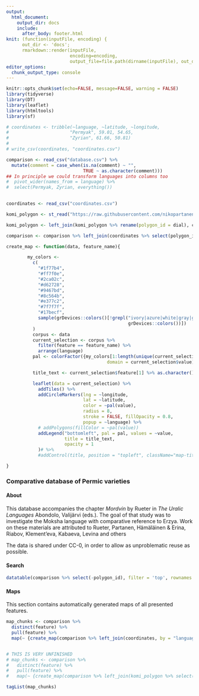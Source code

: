```yaml
---
output: 
  html_document:
    output_dir: docs
    include:
      after_body: footer.html
knit: (function(inputFile, encoding) { 
      out_dir <- 'docs';
      rmarkdown::render(inputFile,
                        encoding=encoding, 
                        output_file=file.path(dirname(inputFile), out_dir, 'index.html')) })
editor_options: 
  chunk_output_type: console
---
```


```r
knitr::opts_chunk$set(echo=FALSE, message=FALSE, warning = FALSE)
library(tidyverse)
library(DT)
library(leaflet)
library(htmltools)
library(sf)

# coordinates <- tribble(~language, ~latitude, ~longitude,
#                       "Permyak", 59.01, 54.65,
#                       "Zyrian", 61.66, 50.81)
# 
# write_csv(coordinates, "coordinates.csv")

comparison <- read_csv("database.csv") %>%
  mutate(comment = case_when(is.na(comment) ~ "",
                             TRUE ~ as.character(comment)))
## In principle we could transform languages into columns too 
#  pivot_wider(names_from = language) %>%
#  select(Permyak, Zyrian, everything())
  

coordinates <- read_csv("coordinates.csv")

komi_polygon <- st_read("https://raw.githubusercontent.com/nikopartanen/language_maps/master/geojson/kom.geojson")

komi_polygon <- left_join(komi_polygon %>% rename(polygon_id = dial), coordinates)

comparison <- comparison %>% left_join(coordinates %>% select(polygon_id, language))

create_map <- function(data, feature_name){

        my_colors <-
          c(
            "#1f77b4",
            "#ff7f0e",
            "#2ca02c",
            "#d62728",
            "#9467bd",
            "#8c564b",
            "#e377c2",
            "#7f7f7f",
            "#17becf",
            sample(grDevices::colors()[!grepl("ivory|azure|white|gray|grey|black|pink|1",
                                              grDevices::colors())])
          )
          corpus <- data
          current_selection <- corpus %>% 
            filter(feature == feature_name) %>%
            arrange(language)
          pal <- colorFactor({my_colors[1:length(unique(current_selection$value))]},
                                      domain = current_selection$value)

          title_text <- current_selection$feature[1] %>% as.character()

          leaflet(data = current_selection) %>%
            addTiles() %>%
            addCircleMarkers(lng = ~longitude,
                             lat = ~latitude,
                             color = ~pal(value),
                             radius = 8,
                             stroke = FALSE, fillOpacity = 0.8,
                             popup = ~language) %>%
            # addPolygons(fillColor = ~pal(value))
            addLegend("bottomleft", pal = pal, values = ~value,
                      title = title_text,
                      opacity = 1
            )# %>%
            #addControl(title, position = "topleft", className="map-title")

}

```

###  Comparative database of Permic varieties {.tabset .tabset-fade .tabset-pills}

#### About

This database accompanies the chapter *Mordvin*  by Rueter in *The Uralic Languages* Abondolo, Valijärvi (eds.). The goal of that study was to investigate the Moksha language with comparative reference to Erzya. Work on these materials are attributed to Rueter, Partanen, Hämäläinen & Erina, Riabov, Klement'eva, Kabaeva, Levina and others

The data is shared under CC-0, in order to allow as unproblematic reuse as possible.

#### Search {.tabset .tabset-fade .tabset-pills}

```r

datatable(comparison %>% select(-polygon_id), filter = 'top', rownames = FALSE, options = list(dom = 'tip'), escape = FALSE)
```

#### Maps {.tabset .tabset-fade .tabset-pills}

This section contains automatically generated maps of all presented features.

```r

map_chunks <- comparison %>%
  distinct(feature) %>%
  pull(feature) %>%
  map(~ {create_map(comparison %>% left_join(coordinates, by = "language"), .x)})


# THIS IS VERY UNFINISHED
# map_chunks <- comparison %>%
#   distinct(feature) %>%
#   pull(feature) %>%
#   map(~ {create_map(comparison %>% left_join(komi_polygon %>% select(-language, -comment)), .x)})

tagList(map_chunks)

```
